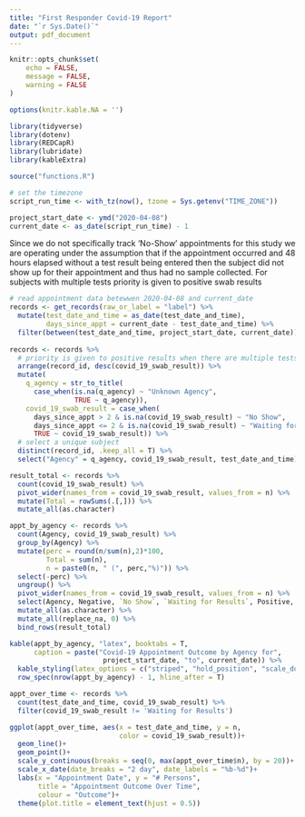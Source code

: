 ```yaml
---
title: "First Responder Covid-19 Report"
date: "`r Sys.Date()`"
output: pdf_document
---
```


```r
knitr::opts_chunk$set(
	echo = FALSE,
	message = FALSE,
	warning = FALSE
)

options(knitr.kable.NA = '')

library(tidyverse)
library(dotenv)
library(REDCapR)
library(lubridate)
library(kableExtra)

source("functions.R")

# set the timezone
script_run_time <- with_tz(now(), tzone = Sys.getenv("TIME_ZONE"))

project_start_date <- ymd("2020-04-08")
current_date <- as_date(script_run_time) - 1
```

Since we do not specifically track ‘No-Show’ appointments for this study we are operating under the assumption that if the appointment occurred and 48 hours elapsed without a test result being entered then the subject did not show up for their appointment and thus had no sample collected.
For subjects with multiple tests priority is given to positive swab results

```r
# read appointment data betewwen 2020-04-08 and current_date 
records <- get_records(raw_or_label = "label") %>% 
  mutate(test_date_and_time = as_date(test_date_and_time),
         days_since_appt = current_date - test_date_and_time) %>% 
  filter(between(test_date_and_time, project_start_date, current_date))  
  
records <- records %>%
  # priority is given to positive results when there are multiple tests per subject
  arrange(record_id, desc(covid_19_swab_result)) %>% 
  mutate(
    q_agency = str_to_title(
      case_when(is.na(q_agency) ~ "Unknown Agency",
                TRUE ~ q_agency)),
    covid_19_swab_result = case_when(
      days_since_appt > 2 & is.na(covid_19_swab_result) ~ "No Show",
      days_since_appt <= 2 & is.na(covid_19_swab_result) ~ "Waiting for Results",
      TRUE ~ covid_19_swab_result)) %>% 
  # select a unique subject
  distinct(record_id, .keep_all = T) %>% 
  select("Agency" = q_agency, covid_19_swab_result, test_date_and_time)

result_total <- records %>%
  count(covid_19_swab_result) %>% 
  pivot_wider(names_from = covid_19_swab_result, values_from = n) %>%  
  mutate(Total = rowSums(.[,])) %>% 
  mutate_all(as.character) 

appt_by_agency <- records %>% 
  count(Agency, covid_19_swab_result) %>%  
  group_by(Agency) %>% 
  mutate(perc = round(n/sum(n),2)*100,
         Total = sum(n),
         n = paste0(n, " (", perc,"%)")) %>% 
  select(-perc) %>% 
  ungroup() %>% 
  pivot_wider(names_from = covid_19_swab_result, values_from = n) %>% 
  select(Agency, Negative, `No Show`, `Waiting for Results`, Positive, Total) %>%
  mutate_all(as.character) %>% 
  mutate_all(replace_na, 0) %>% 
  bind_rows(result_total) 

kable(appt_by_agency, "latex", booktabs = T,
      caption = paste("Covid-19 Appointment Outcome by Agency for",  
                       project_start_date, "to", current_date)) %>% 
  kable_styling(latex_options = c("striped", "hold_position", "scale_down")) %>% 
  row_spec(nrow(appt_by_agency) - 1, hline_after = T)
```

```r
appt_over_time <- records %>%
  count(test_date_and_time, covid_19_swab_result) %>% 
  filter(covid_19_swab_result != 'Waiting for Results')

ggplot(appt_over_time, aes(x = test_date_and_time, y = n, 
                           color = covid_19_swab_result))+
  geom_line()+
  geom_point()+
  scale_y_continuous(breaks = seq(0, max(appt_over_time$n), by = 20))+
  scale_x_date(date_breaks = "2 day", date_labels = "%b-%d")+
  labs(x = "Appointment Date", y = "# Persons", 
       title = "Appointment Outcome Over Time",
       colour = "Outcome")+
  theme(plot.title = element_text(hjust = 0.5))
```
